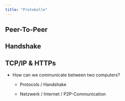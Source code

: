 ```yaml
---
title: "Protokolle"
---
```

## Peer-To-Peer

## Handshake

## TCP/IP & HTTPs

-   How can we communicate between two computers?

     -   Protocols / Handshake

     -   Netzwerk / Internet / P2P-Communication


